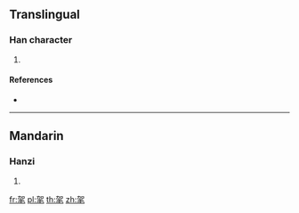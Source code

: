 ==Translingual==

===Han character===
{{Han char|rn=82|rad=毛|as=05|sn=9|four=46714|canj=KRHQU|ids=⿱加毛}}

# {{defn|Han|sort=毛05}}

====References====
* {{Han ref|kx=0592.210|dkj=16795|dj=0984.210|hdz=31996.160|uh=6BE0|ud=27616|bh=CF6A|bd=53098}}

----

==Mandarin==

===Hanzi===
{{cmn-hanzi|pin=[[jiā]] ([[jia1]])|wg=chia<sup>1</sup>}}

# {{defn|lang=cmn|sort=毛05}}

[[fr:毠]]
[[pl:毠]]
[[th:毠]]
[[zh:毠]]